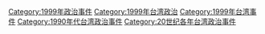 [[Category:1999年政治事件|Category:1999年政治事件]]
[[Category:1999年台湾政治|Category:1999年台湾政治]]
[[Category:1999年台湾事件|Category:1999年台湾事件]]
[[Category:1990年代台湾政治事件|Category:1990年代台湾政治事件]]
[[Category:20世纪各年台湾政治事件|Category:20世纪各年台湾政治事件]]